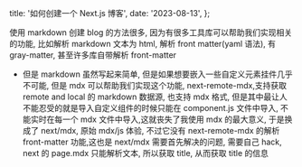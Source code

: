   title: '如何创建一个 Next.js 博客',
  date: '2023-08-13',
};

使用 markdown 创建 blog 的方法很多, 因为有很多工具库可以帮助我们实现相关的功能, 比如解析 markdown 文本为 html, 解析 front matter(yaml 语法), 有 gray-matter, 甚至许多库自带解析 front-matter

- 但是 markdown 虽然写起来简单, 但是如果想要嵌入一些自定义元素挂件几乎不可能, 但是 mdx 可以帮助我们实现这个功能, next-remote-mdx,支持获取 remote and local 的 markdown 数据源, 也支持 mdx 格式, 但是其中最让人不能忍受的就是导入自定义组件的时候只能在 component.js 文件中导入, 不能实时在每一个 mdx 文件中导入,这就丧失了我使用 mdx 的最大意义, 于是换成了 next/mdx, 原始 mdx/js 体验, 不过它没有 next-remote-mdx 的解析 front-matter 功能,这也是 next/mdx 需要首先解决的问题, 需要自己 hack, next 的 page.mdx 只能解析文本, 所以获取 title, 从而获取 title 的信息
